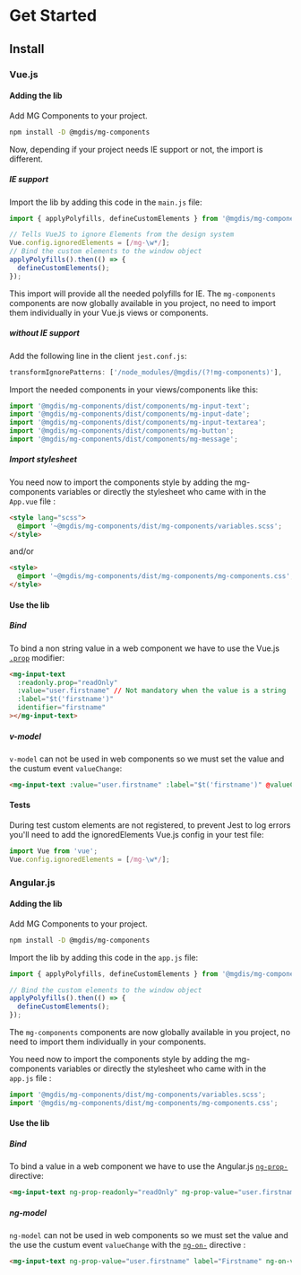 
<Meta title="Get Started" />

# Get Started

## Install

### Vue.js

#### Adding the lib

Add MG Components to your project.

```bash
npm install -D @mgdis/mg-components
```

Now, depending if your project needs IE support or not, the import is different.

##### IE support

Import the lib by adding this code in the `main.js` file:

```js
import { applyPolyfills, defineCustomElements } from '@mgdis/mg-components/loader';

// Tells VueJS to ignore Elements from the design system
Vue.config.ignoredElements = [/mg-\w*/];
// Bind the custom elements to the window object
applyPolyfills().then(() => {
  defineCustomElements();
});
```

This import will provide all the needed polyfills for IE. The `mg-components` components are now globally available in you project, no need to import them individually in your Vue.js views or components.

##### without IE support

Add the following line in the client `jest.conf.js`:

```js
transformIgnorePatterns: ['/node_modules/@mgdis/(?!mg-components)'],
```

Import the needed components in your views/components like this:

```js
import '@mgdis/mg-components/dist/components/mg-input-text';
import '@mgdis/mg-components/dist/components/mg-input-date';
import '@mgdis/mg-components/dist/components/mg-input-textarea';
import '@mgdis/mg-components/dist/components/mg-button';
import '@mgdis/mg-components/dist/components/mg-message';
```

##### Import stylesheet

You need now to import the components style by adding the mg-components variables or directly the stylesheet who came with in the `App.vue` file :

```html
<style lang="scss">
  @import '~@mgdis/mg-components/dist/mg-components/variables.scss';
</style>
```

and/or

```html
<style>
  @import '~@mgdis/mg-components/dist/mg-components/mg-components.css';
</style>
```

#### Use the lib

##### Bind

To bind a non string value in a web component we have to use the Vue.js [`.prop`](https://vuejs.org/v2/api/#v-bind) modifier:

```html
<mg-input-text
  :readonly.prop="readOnly"
  :value="user.firstname" // Not mandatory when the value is a string
  :label="$t('firstname')"
  identifier="firstname"
></mg-input-text>
```

##### v-model

`v-model` can not be used in web components so we must set the value and the custum event `valueChange`:

```html
<mg-input-text :value="user.firstname" :label="$t('firstname')" @valueChange="user.firstname = $event.target.value"></mg-input-text>
```

#### Tests

During test custom elements are not registered, to prevent Jest to log errors you'll need to add the ignoredElements Vue.js config in your test file:

```js
import Vue from 'vue';
Vue.config.ignoredElements = [/mg-\w*/];
```

### Angular.js

#### Adding the lib

Add MG Components to your project.

```bash
npm install -D @mgdis/mg-components
```

Import the lib by adding this code in the `app.js` file:

```js
import { applyPolyfills, defineCustomElements } from '@mgdis/mg-components/loader';

// Bind the custom elements to the window object
applyPolyfills().then(() => {
  defineCustomElements();
});
```

The `mg-components` components are now globally available in you project, no need to import them individually in your components.

You need now to import the components style by adding the mg-components variables or directly the stylesheet who came with in the `app.js` file :

```js
import '@mgdis/mg-components/dist/mg-components/variables.scss';
import '@mgdis/mg-components/dist/mg-components/mg-components.css';
```

#### Use the lib

##### Bind

To bind a value in a web component we have to use the Angular.js [`ng-prop-`](https://docs.angularjs.org/api/ng/directive/ngProp) directive:

```html
<mg-input-text ng-prop-readonly="readOnly" ng-prop-value="user.firstname" label="Firstname" identifier="firstname"></mg-input-text>
```

##### ng-model

`ng-model` can not be used in web components so we must set the value and the use the custum event `valueChange` with the [`ng-on-`](https://docs.angularjs.org/api/ng/directive/ngOn) directive :

```html
<mg-input-text ng-prop-value="user.firstname" label="Firstname" ng-on-value_change="user.firstname = $event.target.value"></mg-input-text>
```

